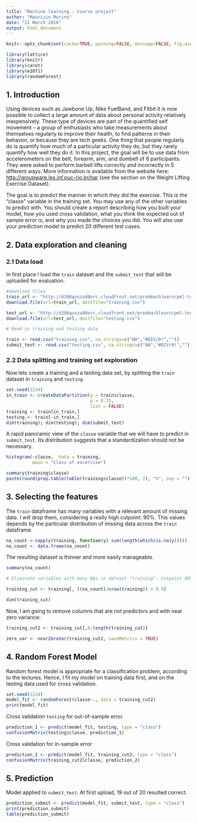 ```yaml
---
title: "Machine learning - Course project"
author: "Maurizio Murino"
date: "21 March 2016"
output: html_document
---
```


```r
knitr::opts_chunk$set(cache=TRUE, warning=FALSE, message=FALSE, fig.width=12)
```
```r
library(lattice)
library(knitr)
library(caret)
library(e1071)
library(randomForest)
```

## 1. Introduction

Using devices such as Jawbone Up, Nike FuelBand, and Fitbit it is now possible to collect a large amount of data about personal activity relatively inexpensively. These type of devices are part of the quantified self movement – a group of enthusiasts who take measurements about themselves regularly to improve their health, to find patterns in their behavior, or because they are tech geeks. One thing that people regularly do is quantify how much of a particular activity they do, but they rarely quantify how well they do it. In this project, the goal will be to use data from accelerometers on the belt, forearm, arm, and dumbell of 6 participants. They were asked to perform barbell lifts correctly and incorrectly in 5 different ways. More information is available from the website here: <http://groupware.les.inf.puc-rio.br/har> (see the section on the Weight Lifting Exercise Dataset).

The goal  is to predict the manner in which they did the exercise. This is the "classe" variable in the training set. You may use any of the other variables to predict with. You should create a report describing how you built your model, how you used cross validation, what you think the expected out of sample error is, and why you made the choices you did. You will also use your prediction model to predict 20 different test cases.

## 2. Data exploration and cleaning

### 2.1 Data load 

In first place I load the `train` dataset and the `submit_test` that will be uploaded for evaluation.

```r
#download files
train_url <- "http://d396qusza40orc.cloudfront.net/predmachlearn/pml-training.csv"
download.file(url=train_url, destfile="training.csv")

test_url <- "http://d396qusza40orc.cloudfront.net/predmachlearn/pml-testing.csv"
download.file(url=test_url, destfile="testing.csv")

# Read in training and testing data

train <- read.csv("training.csv", na.strings=c("NA","#DIV/0!",""))
submit_test <- read.csv("testing.csv", na.strings=c("NA","#DIV/0!",""))
```

### 2.2 Data splitting and training set exploration

Now lets create a training and a testing data set, by splitting the `train` dataset in `training` and `testing`.

```r
set.seed(1234)
in_train <- createDataPartition(y = train$classe,
                                p = 0.75,
                                list = FALSE)
training <- train[in_train,]
testing <- train[-in_train,]
dim(training); dim(testing); dim(submit_test)
```

A rapid panoramic view of the `classe` variable that we will have to predict in `submit_test`. Its distribution suggests that a standardization should not be necessary.

```r
histogram(~classe,  data = training,
          main = "Class of excercise")

summary(training$classe)
paste(round(prop.table(table(training$classe))*100, 2), "%", sep = "")
```

## 3. Selecting the features

The `train` dataframe has many variables with a relevant amount of missing data. I will drop them, considering a really high cutpoint: 90%. This values depends by the particular distribution of missing data across the `train` dataframe. 

```r
na_count <-sapply(training, function(y) sum(length(which(is.na(y)))))
na_count <- data.frame(na_count)
```

The resulting dataset is thinner and more easily manageable. 

```r
summary(na_count)

# Eliminate variables with many NAs in dataset "training". Cutpoint 90%.

training_cut <- training[, ((na_count)/nrow(training)) < 0.9]

dim(training_cut)
```

Now, I am going to remove columns that are  not predictors and with near zero variance:

```r
training_cut2 <- training_cut[,8:length(training_cut)]

zero_var <- nearZeroVar(training_cut2, saveMetrics = TRUE)
```

## 4. Random Forest Model

Random forest model is appropriate for a classification problem, according to the lectures. Hence, I fit my model on training data first, and on the testing data used for cross validation.

```r
set.seed(1234)
model_fit <- randomForest(classe~., data = training_cut2)
print(model_fit)
```

Cross validation `testing` for out-of-sample error.

```r
prediction_1 <- predict(model_fit, testing, type = "class")
confusionMatrix(testing$classe, prediction_1)
```

Cross validation for in-sample error

```r
prediction_2 <- predict(model_fit, training_cut2, type = "class")
confusionMatrix(training_cut2$classe, prediction_2)
```

## 5. Prediction

Model applied to `submit_test`. At first upload, 19 out of 20 resulted correct.

```r
prediction_submit <- predict(model_fit, submit_test, type = "class")
print(prediction_submit)
table(prediction_submit)
```